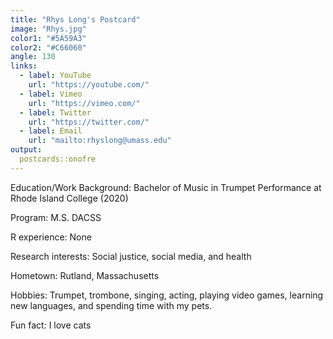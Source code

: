 ```yaml
---
title: "Rhys Long's Postcard"
image: "Rhys.jpg"
color1: "#5A59A3"
color2: "#C66060"
angle: 130
links:
  - label: YouTube
    url: "https://youtube.com/"
  - label: Vimeo
    url: "https://vimeo.com/"
  - label: Twitter
    url: "https://twitter.com/"
  - label: Email
    url: "mailto:rhyslong@umass.edu"
output:
  postcards::onofre
---
```

Education/Work Background: Bachelor of Music in Trumpet Performance at Rhode Island College (2020)

Program: M.S. DACSS

R experience: None

Research interests: Social justice, social media, and health

Hometown: Rutland, Massachusetts

Hobbies: Trumpet, trombone, singing, acting, playing video games, learning new languages, and spending time with my pets.

Fun fact: I love cats